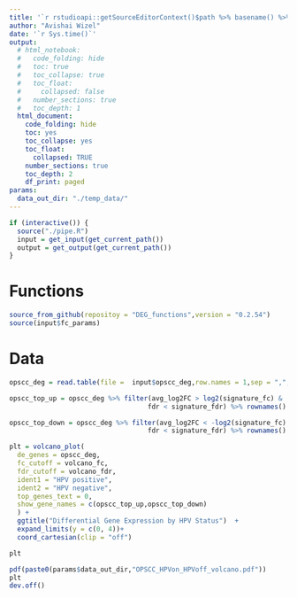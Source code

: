 ```yaml
---
title: '`r rstudioapi::getSourceEditorContext()$path %>% basename() %>% gsub(pattern = "\\.Rmd",replacement = "")`' 
author: "Avishai Wizel"
date: '`r Sys.time()`'
output:
  # html_notebook: 
  #   code_folding: hide
  #   toc: true
  #   toc_collapse: true
  #   toc_float:
  #     collapsed: false
  #   number_sections: true
  #   toc_depth: 1
  html_document: 
    code_folding: hide
    toc: yes
    toc_collapse: yes
    toc_float: 
      collapsed: TRUE
    number_sections: true
    toc_depth: 2
    df_print: paged
params: 
  data_out_dir: "./temp_data/" 
---
```



```r
if (interactive()) {
  source("./pipe.R")
  input = get_input(get_current_path())
  output = get_output(get_current_path())
}
```

# Functions

```r
source_from_github(repositoy = "DEG_functions",version = "0.2.54")
source(input$fc_params)
```

# Data

```r
opscc_deg = read.table(file =  input$opscc_deg,row.names = 1,sep = ",",header = T)

opscc_top_up = opscc_deg %>% filter(avg_log2FC > log2(signature_fc) &
                                   fdr < signature_fdr) %>% rownames()

opscc_top_down = opscc_deg %>% filter(avg_log2FC < -log2(signature_fc) &
                                   fdr < signature_fdr) %>% rownames()


```




```r
plt = volcano_plot(
  de_genes = opscc_deg,
  fc_cutoff = volcano_fc,
  fdr_cutoff = volcano_fdr,
  ident1 = "HPV positive",
  ident2 = "HPV negative",
  top_genes_text = 0,
  show_gene_names = c(opscc_top_up,opscc_top_down)
  ) +
  ggtitle("Differential Gene Expression by HPV Status")  + 
  expand_limits(y = c(0, 4))+
  coord_cartesian(clip = "off")

plt

```

```r
pdf(paste0(params$data_out_dir,"OPSCC_HPVon_HPVoff_volcano.pdf"))
plt
dev.off()
```




